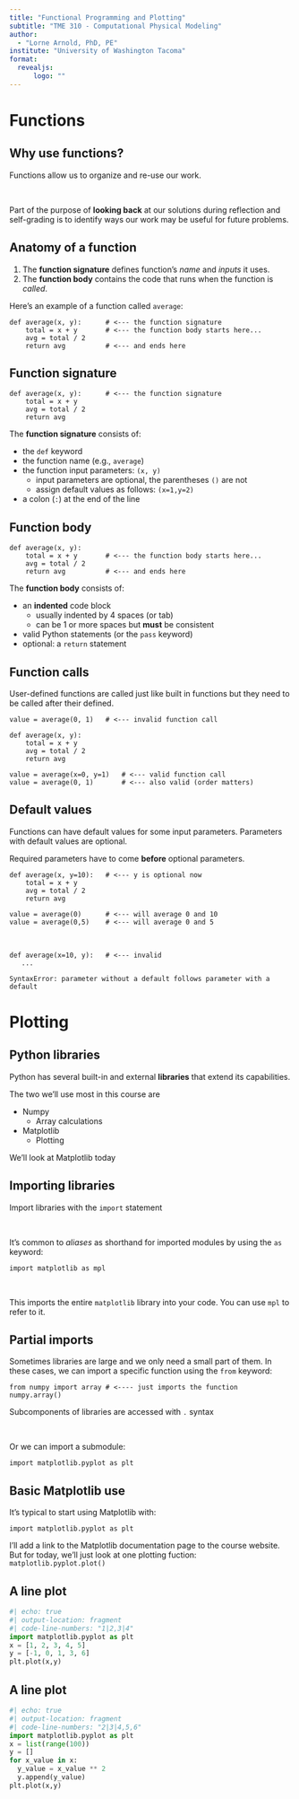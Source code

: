 ```yaml
---
title: "Functional Programming and Plotting"
subtitle: "TME 310 - Computational Physical Modeling"
author: 
  - "Lorne Arnold, PhD, PE"
institute: "University of Washington Tacoma"
format:
  revealjs:
      logo: ""
---
```


# Functions

## Why use functions?

Functions allow us to organize and re-use our work.

\ 

Part of the purpose of **looking back** at our solutions during reflection and self-grading is to identify ways our work may be useful for future problems.
<!-- 
Problem     Possible solutions
Hungry      hunt or gather food 
            look for a grocery store or restaurant


Engineering task        Write new code from scratch
                        Re-use the old code (copy and paste?) -->

## Anatomy of a function

::: incremental
1. The **function signature** defines function's *name* and *inputs* it uses.
2. The **function body** contains the code that runs when the function is *called*.
:::

::: {.fragment .fade-in}
Here's an example of a function called `average`:
:::

::: {.fragment .fade-in}
```.python
def average(x, y):      # <--- the function signature   
    total = x + y       # <--- the function body starts here... 
    avg = total / 2 
    return avg          # <--- and ends here
```
:::

## Function signature

```.python
def average(x, y):      # <--- the function signature   
    total = x + y        
    avg = total / 2 
    return avg          
```

The **function signature** consists of:

::: incremental
* the `def` keyword
* the function name (e.g., `average`)
* the function input parameters: `(x, y)`
  * input parameters are optional, the parentheses `()` are not
  * assign default values as follows: `(x=1,y=2)`
* a colon (`:`) at the end of the line
:::

## Function body

```.python
def average(x, y):        
    total = x + y       # <--- the function body starts here... 
    avg = total / 2 
    return avg          # <--- and ends here
```

The **function body** consists of:

::: incremental
* an **indented** code block
  * usually indented by 4 spaces (or tab)
  * can be 1 or more spaces but **must** be consistent
* valid Python statements (or the `pass` keyword) 
* optional: a `return` statement
:::

## Function calls

User-defined functions are called just like built in functions but they need to be called after their defined.

::: {.fragment .fade-in}
```.python
value = average(0, 1)   # <--- invalid function call

def average(x, y):        
    total = x + y       
    avg = total / 2 
    return avg          

value = average(x=0, y=1)   # <--- valid function call
value = average(0, 1)       # <--- also valid (order matters)
```
:::

## Default values

Functions can have default values for some input parameters. 
Parameters with default values are optional.

Required parameters have to come **before** optional parameters.

::: {.fragment .fade-in}
```.python
def average(x, y=10):   # <--- y is optional now
    total = x + y       
    avg = total / 2 
    return avg          

value = average(0)      # <--- will average 0 and 10
value = average(0,5)    # <--- will average 0 and 5
```
:::

\ 

::: {.fragment .fade-in}
```.python
def average(x=10, y):   # <--- invalid
   ...     
```
:::

::: {.fragment .fade-in}
```
SyntaxError: parameter without a default follows parameter with a default    
```
:::

# Plotting

## Python libraries

Python has several built-in and external **libraries** that extend its capabilities.

The two we'll use most in this course are

::: incremental
* Numpy
  * Array calculations
* Matplotlib
  * Plotting
:::

:::{.fragment .fade-in}
We'll look at Matplotlib today
:::

## Importing libraries

Import libraries with the `import` statement

\

::: {.fragment .fade-in}
It's common to *aliases* as shorthand for imported modules by using the `as` keyword:
:::

::: {.fragment .fade-in}
```.python
import matplotlib as mpl
```
:::

\

::: {.fragment .fade-in}
This imports the entire `matplotlib` library into your code. You can use `mpl` to refer to it.
:::

## Partial imports

Sometimes libraries are large and we only need a small part of them.
In these cases, we can import a specific function using the `from` keyword:


::: {.fragment .fade-in}
```.python
from numpy import array # <---- just imports the function numpy.array()
```
:::

::: {.fragment .fade-in}

Subcomponents of libraries are accessed with `.` syntax
:::

\ 

::: {.fragment .fade-in}
Or we can import a submodule:
:::


::: {.fragment .fade-in}
```.python
import matplotlib.pyplot as plt 
```
:::

## Basic Matplotlib use

It's typical to start using Matplotlib with:

```.python
import matplotlib.pyplot as plt 
```

::: {.fragment .fade-in}
I'll add a link to the Matplotlib documentation page to the course website.
But for today, we'll just look at one plotting fuction: `matplotlib.pyplot.plot()`
:::

## A line plot

```python
#| echo: true
#| output-location: fragment
#| code-line-numbers: "1|2,3|4"
import matplotlib.pyplot as plt 
x = [1, 2, 3, 4, 5]
y = [-1, 0, 1, 3, 6]
plt.plot(x,y)
```

## A line plot

```python
#| echo: true
#| output-location: fragment
#| code-line-numbers: "2|3|4,5,6"
import matplotlib.pyplot as plt 
x = list(range(100))
y = []
for x_value in x:
  y_value = x_value ** 2
  y.append(y_value)
plt.plot(x,y)
```